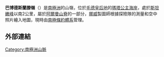{{Coord|72|17|S|3|26|W|source:GNIS|display=title}}

'''巴博德斯蘭滕嶺'''（{{lang-en|Babordsranten Ridge}}）是[[南極洲|南極洲]]的山嶺，位於[[毛德皇后地|毛德皇后地]]的[[瑪塔公主海岸|瑪塔公主海岸]]，處於[[斯坦嫩峰|斯坦嫩峰]]以南2公里，屬於[[阿爾曼山脊|阿爾曼山脊]]的一部分，[[挪威|挪威]]製圖師根據探險隊的測量和空中照片繪入地圖，現時由[[南極條約體系|南極條約體系]]管理。

==外部連結==
{{cite gnis | type = antarid | id = 809| name = Babordsranten Ridge | accessdate = 2011-05-16}}

{{Antarctica-geo-stub}}
[[Category:南極洲山脈|Category:南極洲山脈]]